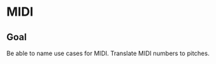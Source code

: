 # MIDI

::: {.callout-note}
# Goal
Be able to name use cases for MIDI. Translate MIDI numbers to pitches.
:::

